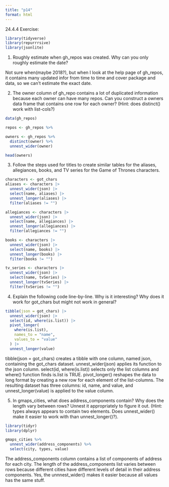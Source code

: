 ```yaml
---
title: "p14"
format: html
---
```

24.4.4 Exercise:
```r
library(tidyverse)
library(repurrrsive)
library(jsonlite)
```

1. Roughly estimate when gh_repos was created. Why can you only roughly estimate the date?

Not sure when(maybe 2018?), but when I look at the help page of gh_repos, it contains many updated infor from time to time and cover package and data, so we can't estimate the exact date.

2. The owner column of gh_repo contains a lot of duplicated information because each owner can have many repos. Can you construct a owners data frame that contains one row for each owner? (Hint: does distinct() work with list-cols?)
```r
data(gh_repos)

repos <- gh_repos %>%

owners <- gh_repos %>%
  distinct(owner) %>%  
  unnest_wider(owner)

head(owners)
```

3. Follow the steps used for titles to create similar tables for the aliases, allegiances, books, and TV series for the Game of Thrones characters.

```r
characters <- got_chars
aliases <- characters |> 
  unnest_wider(json) |> 
  select(name, aliases) |> 
  unnest_longer(aliases) |> 
  filter(aliases != "") 

allegiances <- characters |>
  unnest_wider(json) |>
  select(name, allegiances) |>
  unnest_longer(allegiances) |>
  filter(allegiances != "") 

books <- characters |> 
  unnest_wider(json) |> 
  select(name, books) |> 
  unnest_longer(books) |> 
  filter(books != "") 

tv_series <- characters |> 
  unnest_wider(json) |> 
  select(name, tvSeries) |> 
  unnest_longer(tvSeries) |> 
  filter(tvSeries != "") 

```

4. Explain the following code line-by-line. Why is it interesting? Why does it work for got_chars but might not work in general?
```r
tibble(json = got_chars) |> 
  unnest_wider(json) |> 
  select(id, where(is.list)) |> 
  pivot_longer(
    where(is.list), 
    names_to = "name", 
    values_to = "value"
  ) |>  
  unnest_longer(value)
```
tibble(json = got_chars) creates a tibble with one column, named json, containing the got_chars dataset. unnest_wider(json) applies its function to the json column. select(id, where(is.list)) selects only the list columns and where() function finds is.list is TRUE. pivot_longer() reshapes the data to long format by creating a new row for each element of the list-columns. The resulting dataset has three columns: id, name, and value, and unnest_longer(value) is applied to the value column. 


5. In gmaps_cities, what does address_components contain? Why does the length vary between rows? Unnest it appropriately to figure it out. (Hint: types always appears to contain two elements. Does unnest_wider() make it easier to work with than unnest_longer()?).

```r
library(tidyr)
library(dplyr)

gmaps_cities %>%
  unnest_wider(address_components) %>%
  select(city, types, value)

```
The address_components column contains a list of components of address for each city. The length of the address_components list varies between rows because different cities have different levels of detail in their address components. Yes, the unnnest_wider() makes it easier because all values has the same stuff.
